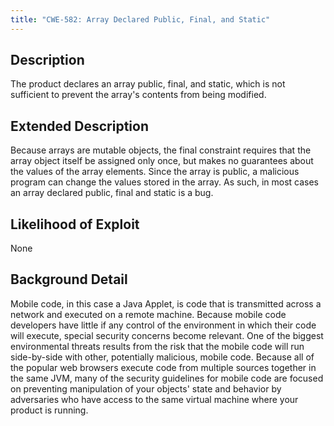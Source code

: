 ```yaml
---
title: "CWE-582: Array Declared Public, Final, and Static"
---
```


## Description
The product declares an array public, final, and static, which is not sufficient to prevent the array's contents from being modified.

## Extended Description
Because arrays are mutable objects, the final constraint requires that the array object itself be assigned only once, but makes no guarantees about the values of the array elements. Since the array is public, a malicious program can change the values stored in the array. As such, in most cases an array declared public, final and static is a bug.

## Likelihood of Exploit
None

## Background Detail
Mobile code, in this case a Java Applet, is code that is transmitted across a network and executed on a remote machine. Because mobile code developers have little if any control of the environment in which their code will execute, special security concerns become relevant. One of the biggest environmental threats results from the risk that the mobile code will run side-by-side with other, potentially malicious, mobile code. Because all of the popular web browsers execute code from multiple sources together in the same JVM, many of the security guidelines for mobile code are focused on preventing manipulation of your objects' state and behavior by adversaries who have access to the same virtual machine where your product is running.
        